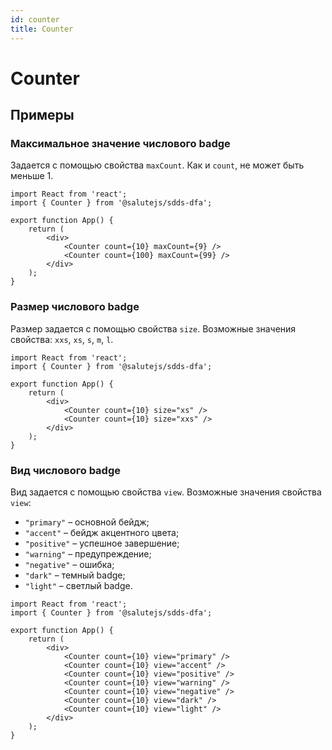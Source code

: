 ```yaml
---
id: counter
title: Counter
---
```



# Counter
<Description name="Counter" />
<PropsTable name="Counter"  exclude={['css']} />

## Примеры

### Максимальное значение числового badge
Задается с помощью свойства `maxCount`. Как и `count`, не может быть меньше 1.

```tsx live 
import React from 'react';
import { Counter } from '@salutejs/sdds-dfa';

export function App() {
    return (
        <div>
            <Counter count={10} maxCount={9} />
            <Counter count={100} maxCount={99} />
        </div>
    );
}
```

### Размер числового badge
Размер задается с помощью свойства `size`. Возможные значения свойства: `xxs`, `xs`, `s`, `m`, `l`.

```tsx live 
import React from 'react';
import { Counter } from '@salutejs/sdds-dfa';

export function App() {
    return (
        <div>
            <Counter count={10} size="xs" />
            <Counter count={10} size="xxs" />
        </div>
    );
}
```

### Вид числового badge
Вид задается с помощью свойства `view`. Возможные значения свойства `view`:

+ `"primary"` – основной бейдж;
+ `"accent"` – бейдж акцентного цвета;
+ `"positive"` – успешное завершение;
+ `"warning"` – предупреждение;
+ `"negative"` – ошибка;
+ `"dark"` – темный badge;
+ `"light"` – светлый badge.

```tsx live 
import React from 'react';
import { Counter } from '@salutejs/sdds-dfa';

export function App() {
    return (
        <div>
            <Counter count={10} view="primary" />
            <Counter count={10} view="accent" />
            <Counter count={10} view="positive" />
            <Counter count={10} view="warning" />
            <Counter count={10} view="negative" />
            <Counter count={10} view="dark" />
            <Counter count={10} view="light" />
        </div>
    );
}
```
